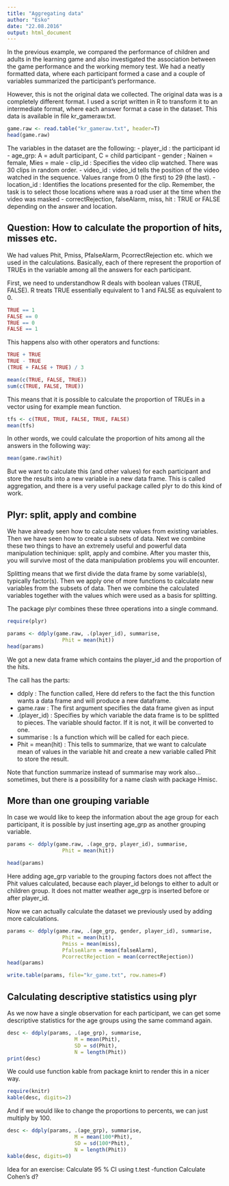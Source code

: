 ```yaml
---
title: "Aggregating data"
author: "Esko"
date: "22.08.2016"
output: html_document
---
```

  
In the previous example, we compared the performance of children and adults in the learning game and also investigated the association between the game performance and the working memory test. We had a neatly formatted data, where each participant formed a case and a couple of variables summarized the participant's performance. 

However, this is not the original data we collected. The original data was is a completely different format. I used a script written in R to transform it to an intermediate format, where each answer format a case in the dataset. This data is available in file kr_gameraw.txt.

```r

game.raw <- read.table("kr_gameraw.txt", header=T)
head(game.raw)
```

The variables in the dataset are the following:
- player_id : the participant id
- age_grp: A = adult participant, C = child participant
- gender ; Nainen = female, Mies = male
- clip_id : Specifies the video clip watched. There was 30 clips in random order.
- video_id : video_id tells the position of the video watched in the sequence. Values range from 0 (the first) to 29 (the last).
- location_id : Identifies the locations presented for the clip. Remember, the task is to select those locations where was a road user at the time when the video was masked
- correctRejection, falseAlarm, miss, hit : TRUE or FALSE depending on the answer and location. 

Question: How to calculate the proportion of hits, misses etc.
-----------------------------------------------------------------

We had values Phit, Pmiss, PfalseAlarm, PcorrectRejection etc. which we used in the calculations. Basically, each of there represent the proportion of TRUEs in the variable among all the answers for each participant.

First, we need to understandhow R deals with boolean values (TRUE, FALSE). R treats TRUE essentially equivalent to 1 and FALSE as equivalent to 0. 

```r

TRUE == 1
FALSE == 0
TRUE == 0
FALSE == 1
```
This happens also with other operators and functions:

```r

TRUE + TRUE
TRUE - TRUE
(TRUE + FALSE + TRUE) / 3

mean(c(TRUE, FALSE, TRUE))
sum(c(TRUE, FALSE, TRUE))
```

This means that it is possible to calculate the proportion of TRUEs in a vector using for example mean function. 

```r
tfs <- c(TRUE, TRUE, FALSE, TRUE, FALSE)
mean(tfs)

```

In other words, we could calculate the proportion of hits among all the answers in the following way:

```r
mean(game.raw$hit)

```
But we want to calculate this (and other values) for each participant and store the results into a new variable in a new data frame. This is called aggregation, and there is a very useful package called plyr to do this kind of work. 


Plyr: split, apply and combine
-------------------------------------------------
  
We have already seen how to calculate new values from existing variables. Then we have seen how to create a subsets of data. Next we combine these two things to have an extremely useful and powerful data manipulation techinique: split, apply and combine. After you master this, you will survive most of the data manipulation problems you will encounter. 

Splitting means that we first divide the data frame by some variable(s), typically factor(s). Then we apply one of more functions to calculate new variables from the subsets of data. Then we combine the calculated variables together with the values which were used as a basis for splitting. 

The package plyr combines these three operations into a single command. 

```r
require(plyr)

params <- ddply(game.raw, .(player_id), summarise,
                  Phit = mean(hit))
head(params)

```

We got a new data frame which contains the player_id and the proportion of the hits. 

The call has the parts:

- ddply : The function called, Here dd refers to the fact the this function wants a data frame and will produce a new dataframe. 
- game.raw : The first argument specifies the data frame given as input   
- .(player_id) : Specifies by which variable the data frame is to be splitted to pieces. The variable should factor. If it is not, it will be converted to one. 
- summarise : Is a function which will be called for each piece. 
- Phit = mean(hit) : This tells to summarize, that we want to calculate mean of values in the variable hit and create a new variable called Phit to store the result. 

Note that function summarize instead of summarise may work also... sometimes, but there is a possibility for a name clash with package Hmisc. 

More than one grouping variable
-------------------------------------------

In case we would like to keep the information about the age group for each participant, it is possible by just inserting age_grp as another grouping variable. 

```r
params <- ddply(game.raw, .(age_grp, player_id), summarise,
                  Phit = mean(hit))

head(params)
```
Here adding age_grp variable to the grouping factors does not affect the Phit values calculated, because each player_id belongs to either to adult or children group. It does not matter weather age_grp is inserted before or after player_id. 

Now we can actually calculate the dataset we previously used by adding more calculations.
```r
params <- ddply(game.raw, .(age_grp, gender, player_id), summarise,
                  Phit = mean(hit),
                  Pmiss = mean(miss),
                  PfalseAlarm = mean(falseAlarm),
                  PcorrectRejection = mean(correctRejection))
head(params)

write.table(params, file="kr_game.txt", row.names=F)

```

Calculating descriptive statistics using plyr
--------------------------------------------------
As we now have a single observation for each participant, we can get some descriptive statistics for the age groups using the same command again. 
```r

desc <- ddply(params, .(age_grp), summarise, 
                      M = mean(Phit),
                      SD = sd(Phit),
                      N = length(Phit))
print(desc)

```

We could use function kable from package knirt to render this in a nicer way.  
```r
require(knitr)
kable(desc, digits=2)
```

And if we would like to change the proportions to percents, we can just multiply by 100. 
```r

desc <- ddply(params, .(age_grp), summarise, 
                      M = mean(100*Phit),
                      SD = sd(100*Phit),
                      N = length(Phit))
kable(desc, digits=0)
```

Idea for an exercise: 
Calculate 95 % CI using t.test -function
Calculate Cohen's d?

